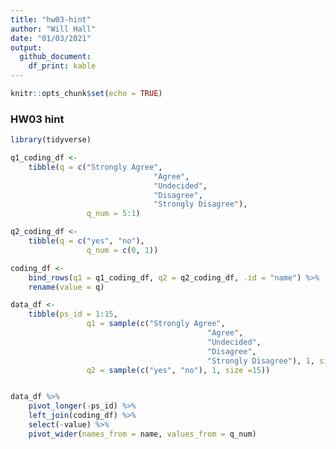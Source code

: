 ```yaml
---
title: "hw03-hint"
author: "Will Hall"
date: "01/03/2021"
output:
  github_document:
    df_print: kable
---
```


```r
knitr::opts_chunk$set(echo = TRUE)
```

### HW03 hint

```r
library(tidyverse)

q1_coding_df <- 
	tibble(q = c("Strongly Agree", 
								"Agree",
								"Undecided",
								"Disagree",
								"Strongly Disagree"), 
				 q_num = 5:1)

q2_coding_df <- 
	tibble(q = c("yes", "no"), 
				 q_num = c(0, 1))

coding_df <- 
	bind_rows(q1 = q1_coding_df, q2 = q2_coding_df, .id = "name") %>% 
	rename(value = q)

data_df <- 
	tibble(ps_id = 1:15, 
				 q1 = sample(c("Strongly Agree", 
				 							"Agree",
				 							"Undecided",
				 							"Disagree",
				 							"Strongly Disagree"), 1, size = 15), 
				 q2 = sample(c("yes", "no"), 1, size =15))


data_df %>% 
	pivot_longer(-ps_id) %>% 
	left_join(coding_df) %>% 
	select(-value) %>% 
	pivot_wider(names_from = name, values_from = q_num)
```

